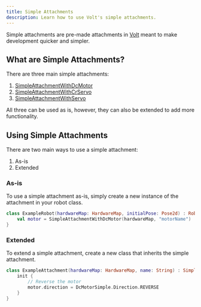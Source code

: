 ```yaml
---
title: Simple Attachments
description: Learn how to use Volt's simple attachments.
---
```


Simple attachments are pre-made attachments in [Volt](/api/Volt) meant to make development quicker and simpler.

## What are Simple Attachments?

There are three main simple attachments:

1. [SimpleAttachmentWithDcMotor](/api/Volt/-volt/com.lasteditguild.volt.attachment/-simple-attachment-with-dc-motor)
2. [SimpleAttachmentWithCrServo](/api/Volt/-volt/com.lasteditguild.volt.attachment/-simple-attachment-with-cr-servo)
3. [SimpleAttachmentWithServo](/api/Volt/-volt/com.lasteditguild.volt.attachment/-simple-attachment-with-servo)

All three can be used as is, however, they can also be extended to add more functionality.

## Using Simple Attachments

There are two main ways to use a simple attachment:

1. As-is
2. Extended

### As-is

To use a simple attachment as-is, simply create a new instance of the attachment in your robot class.

```kotlin {2}
class ExampleRobot(hardwareMap: HardwareMap, initialPose: Pose2d) : Robot(hardwareMap, initialPose) {
    val motor = SimpleAttachmentWithDcMotor(hardwareMap, "motorName")
}
```

### Extended

To extend a simple attachment, create a new class that inherits the simple attachment.

```kotlin "SimpleAttachmentWithDcMotor(hardwareMap, name)"
class ExampleAttachment(hardwareMap: HardwareMap, name: String) : SimpleAttachmentWithDcMotor(hardwareMap, name) {
    init {
        // Reverse the motor
        motor.direction = DcMotorSimple.Direction.REVERSE
    }
}
```
